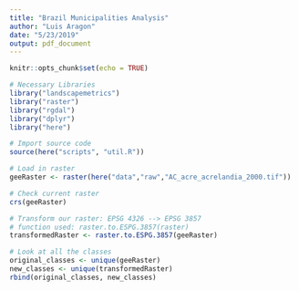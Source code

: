 ```yaml
---
title: "Brazil Municipalities Analysis"
author: "Luis Aragon"
date: "5/23/2019"
output: pdf_document
---
```


```r
knitr::opts_chunk$set(echo = TRUE)
```

```r
# Necessary Libraries
library("landscapemetrics")
library("raster")
library("rgdal")
library("dplyr")
library("here")

# Import source code
source(here("scripts", "util.R"))
```

```r
# Load in raster
geeRaster <- raster(here("data","raw","AC_acre_acrelandia_2000.tif"))
```

```r
# Check current raster
crs(geeRaster)
```

```r
# Transform our raster: EPSG 4326 --> EPSG 3857
# function used: raster.to.ESPG.3857(raster)
transformedRaster <- raster.to.ESPG.3857(geeRaster)
```

```r
# Look at all the classes
original_classes <- unique(geeRaster)
new_classes <- unique(transformedRaster)
rbind(original_classes, new_classes)
```

